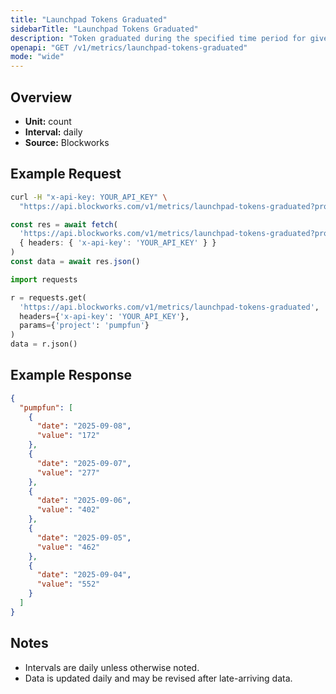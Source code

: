 ```yaml
---
title: "Launchpad Tokens Graduated"
sidebarTitle: "Launchpad Tokens Graduated"
description: "Token graduated during the specified time period for given launchpad."
openapi: "GET /v1/metrics/launchpad-tokens-graduated"
mode: "wide"
---
```


## Overview

- **Unit:** count
- **Interval:** daily
- **Source:** Blockworks

## Example Request

<CodeGroup>

```bash cURL
curl -H "x-api-key: YOUR_API_KEY" \
  "https://api.blockworks.com/v1/metrics/launchpad-tokens-graduated?project=pumpfun"
```

```typescript TypeScript
const res = await fetch(
  'https://api.blockworks.com/v1/metrics/launchpad-tokens-graduated?project=pumpfun',
  { headers: { 'x-api-key': 'YOUR_API_KEY' } }
)
const data = await res.json()
```

```python Python
import requests

r = requests.get(
  'https://api.blockworks.com/v1/metrics/launchpad-tokens-graduated',
  headers={'x-api-key': 'YOUR_API_KEY'},
  params={'project': 'pumpfun'}
)
data = r.json()
```

</CodeGroup>

## Example Response

```json
{
  "pumpfun": [
    {
      "date": "2025-09-08",
      "value": "172"
    },
    {
      "date": "2025-09-07",
      "value": "277"
    },
    {
      "date": "2025-09-06",
      "value": "402"
    },
    {
      "date": "2025-09-05",
      "value": "462"
    },
    {
      "date": "2025-09-04",
      "value": "552"
    }
  ]
}
```

## Notes
- Intervals are daily unless otherwise noted.
- Data is updated daily and may be revised after late-arriving data.